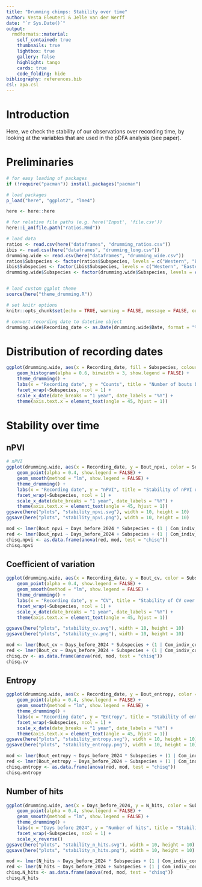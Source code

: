 ```yaml
---
title: "Drumming chimps: Stability over time"
author: Vesta Eleuteri & Jelle van der Werff
date: "`r Sys.Date()`"
output:
  rmdformats::material:
    self_contained: true
    thumbnails: true
    lightbox: true
    gallery: false
    highlight: tango
    cards: true
    code_folding: hide
bibliography: references.bib
csl: apa.csl
---
```


# Introduction
Here, we check the stability of our observations over recording time, by looking at the variables that are used in the pDFA analysis (see paper).

# Preliminaries

```r
# for easy loading of packages
if (!require("pacman")) install.packages("pacman")

# load packages
p_load("here", "ggplot2", "lme4")

here <- here::here

# for relative file paths (e.g. here('Input', 'file.csv'))
here::i_am(file.path("ratios.Rmd"))

# load data
ratios <- read.csv(here("dataframes", "drumming_ratios.csv"))
ibis <- read.csv(here("dataframes", "drumming_long.csv"))
drumming.wide <- read.csv(here("dataframes", "drumming_wide.csv"))
ratios$Subspecies <- factor(ratios$Subspecies, levels = c("Western", "Eastern"))
ibis$Subspecies <- factor(ibis$Subspecies, levels = c("Western", "Eastern"))
drumming.wide$Subspecies <- factor(drumming.wide$Subspecies, levels = c("Western", "Eastern"))


# load custom ggplot theme
source(here("theme_drumming.R"))

# set knitr options
knitr::opts_chunk$set(echo = TRUE, warning = FALSE, message = FALSE, out.width = "100%", fig.height = 10, fig.width = 10, comment = NA)
```

```r
# convert recording date to datetime object
drumming.wide$Recording_date <- as.Date(drumming.wide$Date, format = "%d.%m.%y")
```

# Distribution of recording dates

```r
ggplot(drumming.wide, aes(x = Recording_date, fill = Subspecies, colour = Subspecies)) +
    geom_histogram(alpha = 0.6, binwidth = 3, show.legend = FALSE) +
    theme_drumming() +
    labs(x = "Recording date", y = "Counts", title = "Number of bouts by recording date") +
    facet_wrap(~Subspecies, ncol = 1) +
    scale_x_date(date_breaks = "1 year", date_labels = "%Y") +
    theme(axis.text.x = element_text(angle = 45, hjust = 1))
```

# Stability over time
## nPVI
```r
# nPVI
ggplot(drumming.wide, aes(x = Recording_date, y = Bout_npvi, color = Subspecies)) +
    geom_point(alpha = 0.4, show.legend = FALSE) +
    geom_smooth(method = "lm", show.legend = FALSE) +
    theme_drumming() +
    labs(x = "Recording date", y = "nPVI", title = "Stability of nPVI over recording dates") +
    facet_wrap(~Subspecies, ncol = 1) +
    scale_x_date(date_breaks = "1 year", date_labels = "%Y") +
    theme(axis.text.x = element_text(angle = 45, hjust = 1))
ggsave(here("plots", "stability_npvi.svg"), width = 10, height = 10)
ggsave(here("plots", "stability_npvi.png"), width = 10, height = 10)
```

```r
mod <- lmer(Bout_npvi ~ Days_before_2024 * Subspecies + (1 | Com_indiv_code), data = drumming.wide, REML = FALSE)
red <- lmer(Bout_npvi ~ Days_before_2024 + Subspecies + (1 | Com_indiv_code), data = drumming.wide, REML = FALSE)
chisq.npvi <- as.data.frame(anova(red, mod, test = "chisq"))
chisq.npvi
```

## Coefficient of variation
```r
ggplot(drumming.wide, aes(x = Recording_date, y = Bout_cv, color = Subspecies)) +
    geom_point(alpha = 0.4, show.legend = FALSE) +
    geom_smooth(method = "lm", show.legend = FALSE) +
    theme_drumming() +
    labs(x = "Recording date", y = "CV", title = "Stability of CV over recording dates") +
    facet_wrap(~Subspecies, ncol = 1) +
    scale_x_date(date_breaks = "1 year", date_labels = "%Y") +
    theme(axis.text.x = element_text(angle = 45, hjust = 1))

ggsave(here("plots", "stability_cv.svg"), width = 10, height = 10)
ggsave(here("plots", "stability_cv.png"), width = 10, height = 10)
```

```r
mod <- lmer(Bout_cv ~ Days_before_2024 * Subspecies + (1 | Com_indiv_code), data = drumming.wide, REML = FALSE)
red <- lmer(Bout_cv ~ Days_before_2024 + Subspecies + (1 | Com_indiv_code), data = drumming.wide, REML = FALSE)
chisq.cv <- as.data.frame(anova(red, mod, test = "chisq"))
chisq.cv
```

## Entropy
```r
ggplot(drumming.wide, aes(x = Recording_date, y = Bout_entropy, color = Subspecies)) +
    geom_point(alpha = 0.4, show.legend = FALSE) +
    geom_smooth(method = "lm", show.legend = FALSE) +
    theme_drumming() +
    labs(x = "Recording date", y = "Entropy", title = "Stability of entropy over recording dates") +
    facet_wrap(~Subspecies, ncol = 1) +
    scale_x_date(date_breaks = "1 year", date_labels = "%Y") +
    theme(axis.text.x = element_text(angle = 45, hjust = 1))
ggsave(here("plots", "stability_entropy.svg"), width = 10, height = 10)
ggsave(here("plots", "stability_entropy.png"), width = 10, height = 10)
```

```r
mod <- lmer(Bout_entropy ~ Days_before_2024 * Subspecies + (1 | Com_indiv_code), data = drumming.wide, REML = FALSE)
red <- lmer(Bout_entropy ~ Days_before_2024 + Subspecies + (1 | Com_indiv_code), data = drumming.wide, REML = FALSE)
chisq.entropy <- as.data.frame(anova(red, mod, test = "chisq"))
chisq.entropy
```

## Number of hits
```r
ggplot(drumming.wide, aes(x = Days_before_2024, y = N_hits, color = Subspecies)) +
    geom_point(alpha = 0.4, show.legend = FALSE) +
    geom_smooth(method = "lm", show.legend = FALSE) +
    theme_drumming() +
    labs(x = "Days before 2024", y = "Number of hits", title = "Stability of number of hits over recording dates") +
    facet_wrap(~Subspecies, ncol = 1) +
    scale_x_reverse()
ggsave(here("plots", "stability_n_hits.svg"), width = 10, height = 10)
ggsave(here("plots", "stability_n_hits.png"), width = 10, height = 10)
```

```r
mod <- lmer(N_hits ~ Days_before_2024 * Subspecies + (1 | Com_indiv_code), data = drumming.wide, REML = FALSE)
red <- lmer(N_hits ~ Days_before_2024 + Subspecies + (1 | Com_indiv_code), data = drumming.wide, REML = FALSE)
chisq.N_hits <- as.data.frame(anova(red, mod, test = "chisq"))
chisq.N_hits
```
